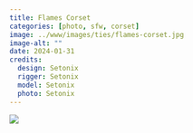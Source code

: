 ```yaml
---
title: Flames Corset
categories: [photo, sfw, corset]
image: ../www/images/ties/flames-corset.jpg
image-alt: ""
date: 2024-01-31
credits: 
  design: Setonix
  rigger: Setonix
  model: Setonix
  photo: Setonix
---
```


![](../www/images/ties/flames-corset.jpg)


